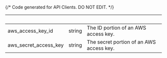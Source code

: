 {/* Code generated for API Clients. DO NOT EDIT. */}

| &nbsp;                | &nbsp; | &nbsp;                                   |
| --------------------- | ------ | ---------------------------------------- |
| aws_access_key_id     | string | The ID portion of an AWS access key.     |
| aws_secret_access_key | string | The secret portion of an AWS access key. |
